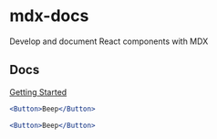 
# mdx-docs

Develop and document React components with MDX

## Docs

[Getting Started](/getting-started)

```jsx
<Button>Beep</Button>
```

```.jsx
<Button>Beep</Button>
```
